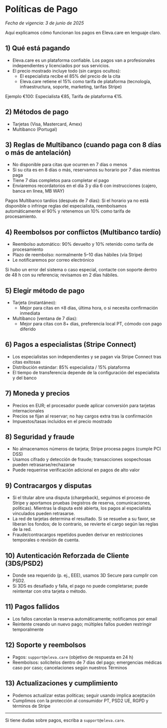 # Políticas de Pago

_Fecha de vigencia: 3 de junio de 2025_

Aquí explicamos cómo funcionan los pagos en Eleva.care en lenguaje claro.

## 1) Qué está pagando

- Eleva.care es un plataforma confiable. Los pagos van a profesionales independientes y licenciados por sus servicios.
- El precio mostrado incluye todo (sin cargos ocultos):
  - El especialista recibe el 85% del precio de la cita
  - Eleva.care retiene el 15% como tarifa de plataforma (tecnología, infraestructura, soporte, marketing, tarifas Stripe)

Ejemplo €100: Especialista €85, Tarifa de plataforma €15.

## 2) Métodos de pago

- Tarjetas (Visa, Mastercard, Amex)
- Multibanco (Portugal)

## 3) Reglas de Multibanco (cuando paga con 8 días o más de antelación)

- No disponible para citas que ocurren en 7 días o menos
- Si su cita es en 8 días o más, reservamos su horario por 7 días mientras paga
- Tiene 7 días completos para completar el pago
- Enviaremos recordatorios en el día 3 y día 6 con instrucciones (cajero, banca en línea, MB WAY)

Pagos Multibanco tardíos (después de 7 días): Si el horario ya no está disponible o infringe reglas del especialista, reembolsamos automáticamente el 90% y retenemos un 10% como tarifa de procesamiento.

## 4) Reembolsos por conflictos (Multibanco tardío)

- Reembolso automático: 90% devuelto y 10% retenido como tarifa de procesamiento
- Plazo de reembolso: normalmente 5–10 días hábiles (vía Stripe)
- Le notificaremos por correo electrónico

Si hubo un error del sistema o caso especial, contacte con soporte dentro de 48 h con su referencia; revisamos en 2 días hábiles.

## 5) Elegir método de pago

- Tarjeta (instantáneo):
  - Mejor para citas en ≤8 días, última hora, o si necesita confirmación inmediata
- Multibanco (ventana de 7 días):
  - Mejor para citas con 8+ días, preferencia local PT, cómodo con pago diferido

## 6) Pagos a especialistas (Stripe Connect)

- Los especialistas son independientes y se pagan vía Stripe Connect tras citas exitosas
- Distribución estándar: 85% especialista / 15% plataforma
- El tiempo de transferencia depende de la configuración del especialista y del banco

## 7) Moneda y precios

- Precios en EUR; el procesador puede aplicar conversión para tarjetas internacionales
- Precios se fijan al reservar; no hay cargos extra tras la confirmación
- Impuestos/tasas incluidos en el precio mostrado

## 8) Seguridad y fraude

- No almacenamos números de tarjeta; Stripe procesa pagos (cumple PCI DSS)
- Usamos cifrado y detección de fraude; transacciones sospechosas pueden retrasarse/rechazarse
- Puede requerirse verificación adicional en pagos de alto valor

## 9) Contracargos y disputas

- Si el titular abre una disputa (chargeback), seguimos el proceso de Stripe y aportamos pruebas (registros de reserva, comunicaciones, políticas). Mientras la disputa esté abierta, los pagos al especialista vinculados pueden retrasarse.
- La red de tarjetas determina el resultado. Si se resuelve a su favor, se liberan los fondos; de lo contrario, se revierte el cargo según las reglas de la red.
- Fraude/contracargos repetidos pueden derivar en restricciones temporales o revisión de cuenta.

## 10) Autenticación Reforzada de Cliente (3DS/PSD2)

- Donde sea requerido (p. ej., EEE), usamos 3D Secure para cumplir con PSD2.
- Si 3DS es desafiado y falla, el pago no puede completarse; puede reintentar con otra tarjeta o método.

## 11) Pagos fallidos

- Los fallos cancelan la reserva automáticamente; notificamos por email
- Reintente creando un nuevo pago; múltiples fallos pueden restringir temporalmente

## 12) Soporte y reembolsos

- Pagos: `support@eleva.care` (objetivo de respuesta en 24 h)
- Reembolsos: solicítelos dentro de 7 días del pago; emergencias médicas caso por caso; cancelaciones según nuestros Términos

## 13) Actualizaciones y cumplimiento

- Podemos actualizar estas políticas; seguir usando implica aceptación
- Cumplimos con la protección al consumidor PT, PSD2 UE, RGPD y términos de Stripe

---

Si tiene dudas sobre pagos, escriba a `support@eleva.care`.
